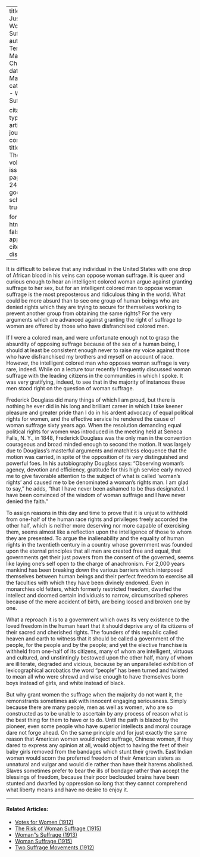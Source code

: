 
---
title: 'The Justice of Woman Suffrage'
author: Terrell, Mary Church
date: Mar. 1912
categories: 
  - Woman Suffrage

citation: 
  type: article-journal
  container-title: The Crisis
  volume: 4
  issue: 5
  page: 243-245
google-scholar: true

format:
  html:
    toc: false
    appendix-cite-as: display
---


It is difficult to believe that any individual in the United States with one drop of African blood in his veins can oppose woman suffrage. It is queer and curious enough to hear an intelligent colored woman argue against granting suffrage to her sex, but for an intelligent colored man to oppose woman suffrage is the most preposterous and ridiculous thing in the world. What could be more absurd than to see one group of human beings who are denied rights which they are trying to secure for themselves working to prevent another group from obtaining the same rights? For the very arguments which are advanced against granting the right of suffrage to women are offered by those who have disfranchised colored men.

If I were a colored man, and were unfortunate enough not to grasp the absurdity of opposing suffrage because of the sex of a human being, I should at least be consistent enough never to raise my voice against those who have disfranchised my brothers and myself on account of race. However, the intelligent colored man who opposes woman suffrage is very rare, indeed. While on a lecture tour recently I frequently discussed woman suffrage with the leading citizens in the communities in which I spoke. It was very gratifying, indeed, to see that in the majority of instances these men stood right on the question of woman suffrage.

Frederick Douglass did many things of which I am proud, but there is nothing he ever did in his long and brilliant career in which I take keener pleasure and greater pride than I do in his ardent advocacy of  equal political rights for women, and the effective service he rendered the cause of woman suffrage sixty years ago. When the resolution demanding equal political rights for women was introduced in the meeting held at Seneca Falls, N. Y., in 1848, Frederick Douglass was the only man in the convention courageous and broad minded enough to second the motion. It was largely due to Douglass's masterful arguments and matchless eloquence that the motion was carried, in spite of the opposition of its very distinguished and powerful foes. In his autobiography Douglass says: "Observing woman's agency, devotion and efficiency, gratitude for this high service early moved me to give favorable attention to the subject of what is called 'woman's rights' and caused me to be denominated a woman's rights man. I am glad to say," he adds, "that I have never been ashamed to be thus designated. I have been convinced of the wisdom of woman suffrage and I have never denied the faith."

To assign reasons in this day and time to prove that it is unjust to withhold from one-half of the human race rights and privileges freely accorded the other half, which is neither more deserving nor more capable of exercising them, seems almost like a reflection upon the intelligence of those to whom they are presented. To argue the inalienability and the equality of human rights in the twentieth century in a country whose government was founded upon the eternal principles that all men are created free and equal, that governments get their just powers from the consent of the governed, seems like laying one's self open to the charge of anachronism. For 2,000 years mankind has been breaking down the various barriers which interposed themselves between human beings and their perfect freedom to exercise all the faculties with which they have been divinely endowed. Even in monarchies old fetters, which formerly restricted freedom, dwarfed the intellect and doomed certain individuals to narrow, circumscribed spheres because of the mere accident of birth, are being loosed and broken one by one.

What a reproach it is to a government which owes its very existence to the loved freedom in the human heart that it should deprive any of its citizens of their sacred and cherished rights. The founders of this republic called heaven and earth to witness that it should be called a government of the people, for the people and by the people; and yet the elective franchise is withheld from one-half of its citizens, many of whom are intelligent, virtuous and cultured, and unstintingly bestowed upon the other half, many of whom are illiterate, degraded and vicious, because by an unparalleled exhibition of lexicographical acrobatics the word "people" has been turned and twisted to mean all who were shrewd and wise enough to have themselves born boys instead of girls, and white instead of black.

But why grant women the suffrage when the majority do not want it, the remonstrants sometimes ask with innocent engaging seriousness. Simply because there are many people, men as well as women, who are so constructed as to be unable to ascertain by any process of reason what is the best thing for them to have or to do. Until the path is blazed by the pioneer, even some people who have superior intellects and moral courage dare not forge ahead. On the same principle and for just exactly the same reason that American women would reject suffrage, Chinese women, if they dared to express any opinion at all, would object to having the feet of their baby girls removed from the bandages which stunt their growth. East Indian women would scorn the proferred freedom of their American sisters as unnatural and vulgar and would die rather than have their harems abolished. Slaves sometimes prefer to bear the ills of bondage rather than accept the blessings of freedom, because their poor beclouded brains have been stunted and dwarfed by oppression so long that they cannot comprehend what liberty means and have no desire to enjoy it.

<!-- Similar articles start here -->
<div  class="clear-wrap"></div>
<hr>
#### Related Articles:

* [Votes for Women (1912)](/Volumes/04/05/votes_for_women.html)
* [The Risk of Woman Suffrage (1915)](/Volumes/11/01/risk_of_woman_suffrage.html)
* [Woman''s Suffrage (1913)](/Volumes/06/01/womans_suffrage.html)
* [Woman Suffrage (1915)](/Volumes/09/06/womansuffrage.html)
* [Two Suffrage Movements (1912)](/Volumes/04/05/two_suffrage_movements.html)

<!-- Similar articles end here -->